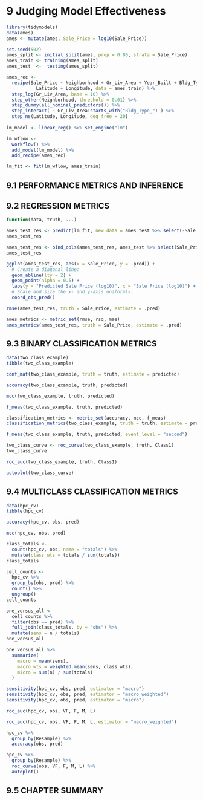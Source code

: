 # 9 Judging Model Effectiveness

```r
library(tidymodels)
data(ames)
ames <- mutate(ames, Sale_Price = log10(Sale_Price))

set.seed(502)
ames_split <- initial_split(ames, prop = 0.80, strata = Sale_Price)
ames_train <- training(ames_split)
ames_test  <-  testing(ames_split)

ames_rec <- 
  recipe(Sale_Price ~ Neighborhood + Gr_Liv_Area + Year_Built + Bldg_Type + 
           Latitude + Longitude, data = ames_train) %>%
  step_log(Gr_Liv_Area, base = 10) %>% 
  step_other(Neighborhood, threshold = 0.01) %>% 
  step_dummy(all_nominal_predictors()) %>% 
  step_interact( ~ Gr_Liv_Area:starts_with("Bldg_Type_") ) %>% 
  step_ns(Latitude, Longitude, deg_free = 20)
  
lm_model <- linear_reg() %>% set_engine("lm")

lm_wflow <- 
  workflow() %>% 
  add_model(lm_model) %>% 
  add_recipe(ames_rec)

lm_fit <- fit(lm_wflow, ames_train)
```

## 9.1 PERFORMANCE METRICS AND INFERENCE
## 9.2 REGRESSION METRICS

```r
function(data, truth, ...)
```

```r
ames_test_res <- predict(lm_fit, new_data = ames_test %>% select(-Sale_Price))
ames_test_res
```

```r
ames_test_res <- bind_cols(ames_test_res, ames_test %>% select(Sale_Price))
ames_test_res
```

```r
ggplot(ames_test_res, aes(x = Sale_Price, y = .pred)) + 
  # Create a diagonal line:
  geom_abline(lty = 2) + 
  geom_point(alpha = 0.5) + 
  labs(y = "Predicted Sale Price (log10)", x = "Sale Price (log10)") +
  # Scale and size the x- and y-axis uniformly:
  coord_obs_pred()
```

```r
rmse(ames_test_res, truth = Sale_Price, estimate = .pred)
```

```r
ames_metrics <- metric_set(rmse, rsq, mae)
ames_metrics(ames_test_res, truth = Sale_Price, estimate = .pred)
```

## 9.3 BINARY CLASSIFICATION METRICS

```r
data(two_class_example)
tibble(two_class_example)
```

```r
conf_mat(two_class_example, truth = truth, estimate = predicted)
```

```r
accuracy(two_class_example, truth, predicted)
```

```r
mcc(two_class_example, truth, predicted)
```

```r
f_meas(two_class_example, truth, predicted)
```

```r
classification_metrics <- metric_set(accuracy, mcc, f_meas)
classification_metrics(two_class_example, truth = truth, estimate = predicted)
```

```r
f_meas(two_class_example, truth, predicted, event_level = "second")
```

```r
two_class_curve <- roc_curve(two_class_example, truth, Class1)
two_class_curve
```

```r
roc_auc(two_class_example, truth, Class1)
```

```r
autoplot(two_class_curve)
```

## 9.4 MULTICLASS CLASSIFICATION METRICS

```r
data(hpc_cv)
tibble(hpc_cv)
```

```r
accuracy(hpc_cv, obs, pred)
```

```r
mcc(hpc_cv, obs, pred)
```

```r
class_totals <- 
  count(hpc_cv, obs, name = "totals") %>% 
  mutate(class_wts = totals / sum(totals))
class_totals
```

```r
cell_counts <- 
  hpc_cv %>% 
  group_by(obs, pred) %>% 
  count() %>% 
  ungroup()
cell_counts
```

```r
one_versus_all <- 
  cell_counts %>% 
  filter(obs == pred) %>% 
  full_join(class_totals, by = "obs") %>% 
  mutate(sens = n / totals)
one_versus_all
```

```r
one_versus_all %>% 
  summarize(
    macro = mean(sens), 
    macro_wts = weighted.mean(sens, class_wts),
    micro = sum(n) / sum(totals)
  )
```

```r
sensitivity(hpc_cv, obs, pred, estimator = "macro")
sensitivity(hpc_cv, obs, pred, estimator = "macro_weighted")
sensitivity(hpc_cv, obs, pred, estimator = "micro")
```

```r
roc_auc(hpc_cv, obs, VF, F, M, L)
```

```r
roc_auc(hpc_cv, obs, VF, F, M, L, estimator = "macro_weighted")
```

```r
hpc_cv %>% 
  group_by(Resample) %>% 
  accuracy(obs, pred)
```

```r
hpc_cv %>% 
  group_by(Resample) %>% 
  roc_curve(obs, VF, F, M, L) %>% 
  autoplot()
```

## 9.5 CHAPTER SUMMARY